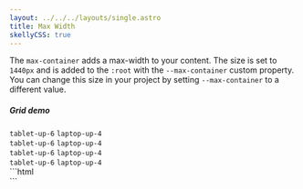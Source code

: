 ```yaml
---
layout: ../../../layouts/single.astro
title: Max Width
skellyCSS: true
---
```


<Anchor name="Max Container" level="2"/>

The `max-container` adds a max-width to your content. The size is set to `1440px` and is added to the `:root` with the `--max-container` custom property.
You can change this size in your project by setting `--max-container` to a different value.

<section class="my-4">
  <h5 class="text--light text--size-md mb-3">Grid demo</h5>
  <div class="max-container">
    <div class="block-container pos-rel blocks p-2">
      <div class="block-container border border--color-lighter pos-abs pin-top pin-right pin-bottom pin-left" style="z-index: -1">
      <div class="block block-1 sg-column"></div>
      <div class="block block-1 sg-column"></div>
      <div class="block block-1 sg-column"></div>
      <div class="block block-1 sg-column"></div>
      <div class="block block-1 sg-column"></div>
      <div class="block block-1 sg-column"></div>
      <div class="block block-1 sg-column"></div>
      <div class="block block-1 sg-column"></div>
      <div class="block block-1 sg-column"></div>
      <div class="block block-1 sg-column"></div>
      <div class="block block-1 sg-column"></div>
      <div class="block block-1 sg-column"></div>
      </div>
      <div class="block tablet-up-6 laptop-up-4">
        <div class="card">
          <code>tablet-up-6</code>
          <code>laptop-up-4</code>
        </div>
      </div>
      <div class="block tablet-up-6 laptop-up-4">
        <div class="card">
          <code>tablet-up-6</code>
          <code>laptop-up-4</code>
        </div>
      </div>
      <div class="block tablet-up-6 laptop-up-4">
        <div class="card">
          <code>tablet-up-6</code>
          <code>laptop-up-4</code>
        </div>
      </div>
      <div class="block tablet-up-6 laptop-up-4">
        <div class="card">
          <code>tablet-up-6</code>
          <code>laptop-up-4</code>
        </div>
      </div>
    </div>
  </div>
</section>

<Codemarkup>
```html
<div class="max-container">
  <div class="block-container">
    <div class="block tablet-up-6 laptop-up-4"></div>
    <div class="block tablet-up-6 laptop-up-4"></div>
    <div class="block tablet-up-6 laptop-up-4"></div>
    <div class="block tablet-up-6 laptop-up-4"></div>
  </div>
</div>
```
</Codemarkup>